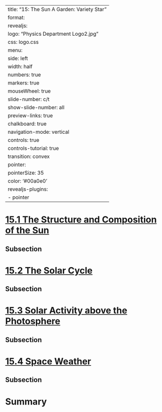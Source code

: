 
---
title: "15: The Sun A Garden: Variety Star"
format:
  revealjs:
    logo: "Physics Department Logo2.jpg"
    css: logo.css
    menu:
      side: left
      width: half
      numbers: true
      markers: true
    mouseWheel: true
    slide-number: c/t 
    show-slide-number: all
    preview-links: true
    chalkboard: true
    navigation-mode: vertical
    controls: true
    controls-tutorial: true
    transition: convex
    pointer:
      pointerSize: 35
      color: '#00a0e0'
revealjs-plugins:
  - pointer
---


# [15.1 The Structure and Composition of the Sun](https://openstax.org/books/astronomy-2e/pages/15-1-the-structure-and-composition-of-the-sun)

## Subsection 

# [15.2 The Solar Cycle](https://openstax.org/books/astronomy-2e/pages/15-2-the-solar-cycle)

## Subsection 

# [15.3 Solar Activity above the Photosphere](https://openstax.org/books/astronomy-2e/pages/15-3-solar-activity-above-the-photosphere)

## Subsection 

# [15.4 Space Weather](https://openstax.org/books/astronomy-2e/pages/15-4-space-weather)

## Subsection 

# Summary